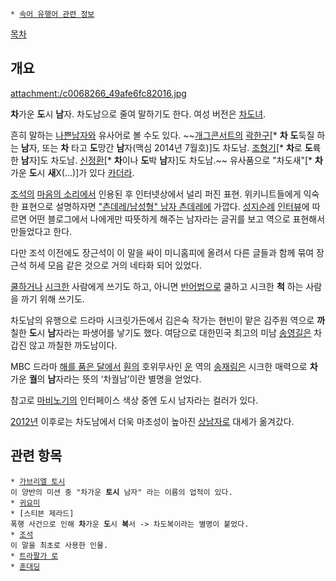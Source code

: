  * [[속어 유행어 관련 정보]]

[[목차]]

== 개요 ==
attachment:/c0068266_49afe6fc82016.jpg

'''차'''가운 '''도'''시 '''남'''자. 차도남으로 줄여 말하기도 한다. 여성 버전은 [[차도녀]].

흔히 말하는 [[나쁜남자]]와 유사어로 볼 수도 있다. ~~[[개그콘서트]]의 [[곽한구]][* '''차''' '''도'''둑질 하는 '''남'''자, 또는 '''차''' 타고 '''도'''망간 '''남'''자(맥심 2014년 7월호)]도 차도남. [[조형기]][* '''차'''로 '''도'''륙한 '''남'''자]도 차도남. [[신정환]][* '''차'''이나 '''도'''박 '''남'''자]도 차도남.~~ 유사품으로 "차도새"[* '''차'''가운 '''도'''시 '''새'''X(...)]가 있다 [[카더라]].

[[조석]]의 [[마음의 소리]]에서 인용된 후 인터넷상에서 널리 퍼진 표현.  위키니트들에게 익숙한 표현으로 설명하자면 [["츤데레/남성형" 남자 츤데레]]에 가깝다.  [http://comic.naver.com/webtoon/detail.nhn?titleId=20853&no=245 성지순례] [http://news.naver.com/sports/index.nhn?category=worldfootball&ctg=news&mod=read&office_id=064&article_id=0000002206 인터뷰]에 따르면 어떤 블로그에서 나에게만 따뜻하게 해주는 남자라는 글귀를 보고 역으로 표현해서 만들었다고 한다.

다만 조석 이전에도 장근석이 이 말을 싸이 미니홈피에 올려서 다른 글들과 함께 묶여 장근석 허세 모음 같은 것으로 거의 네타화 되어 있었다.

[[쿨]]하거나 [[시크]]한 사람에게 쓰기도 하고, 아니면 [[반어법]]으로 쿨하고 시크한 '''척''' 하는 사람을 까기 위해 쓰기도.

차도남의 유행으로 드라마 시크릿가든에서 김은숙 작가는 현빈이 맡은 김주원 역으로 '''까'''칠한 '''도'''시 '''남'''자라는 파생어를 낳기도 했다. 여담으로 대한민국 최고의 미남 [[송영길]]은 차갑진 않고 까칠한 까도남이다.

MBC 드라마 [[해를 품은 달(드라마)|해를 품은 달]]에서 [[이훤|훤]]의 호위무사인 [[운(해를 품은 달)|운]] 역의 [[송재림]]은 시크한 매력으로 '''차'''가운 '''궐'''의 '''남'''자라는 뜻의 ‘차궐남’이란 별명을 얻었다.

참고로 [[마비노기]]의 인터페이스 색상 중엔 도시 남자라는 컬러가 있다.

[[2012년]] 이후로는 차도남에서 더욱 마초성이 높아진 [[상남자]]로 대세가 옮겨갔다.

== 관련 항목 ==
 * [[가브리엘 토시]]
 이 양반의 미션 중 "차가운 '''토시''' 남자" 라는 이름의 업적이 있다.
 * [[귀요미]]
 * [스티븐 제라드]
 폭행 사건으로 인해 '''차'''가운 '''도'''시 '''복'''서 -> 차도복이라는 별명이 붙었다.
 * [[조석]]
 이 말을 최초로 사용한 인물.
 * [[트라팔가 로]]
 * [[훈대딩]]
